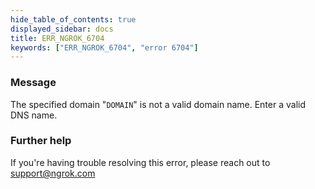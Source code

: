 ```yaml
---
hide_table_of_contents: true
displayed_sidebar: docs
title: ERR_NGROK_6704
keywords: ["ERR_NGROK_6704", "error 6704"]
---
```


### Message

The specified domain "`DOMAIN`" is not a valid domain name. Enter a valid DNS name.

### Further help

If you're having trouble resolving this error, please reach out to [support@ngrok.com](mailto:support@ngrok.com?subject=Help%20with%20ERR_NGROK_6704)
